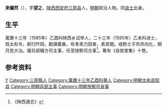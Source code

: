 '''來儼然'''（{{bd|？||？|catIdx=}}），字'''望之'''，[[陕西|陕西]][[西安府|西安府]][[三原县|三原县]]人，[[明朝|明朝]]政治人物。同[[进士|进士]]出身。

==生平==
萬曆十三年（1585年）乙酉科陕西乡试举人，二十三年（1595年）乙未科进士，爲太和令，躬行阡陌，勸課農桑，有孝弟力田者，表其閭。戒飭士子烝烝向化，期月邑大治。擢兵部職方司主事，任至按察司佥事<ref>《陕西通志》</ref>。著有《自愉堂集》十卷。

==参考资料==
{{reflist}}

{{萬曆二十三年乙未科殿試金榜}}

{{Authority control}}

{{DEFAULTSORT:Lai来}}
[[Category:来姓|Y]]
[[Category:三原縣人|Category:三原縣人]]
[[Category:萬曆十三年乙酉科舉人|Category:萬曆十三年乙酉科舉人]]
[[Category:明朝太和县知县|Category:明朝太和县知县]]
[[Category:明朝兵部主事|Category:明朝兵部主事]]
[[Category:明朝按察司僉事|Category:明朝按察司僉事]]


{{明朝官员小作品}}